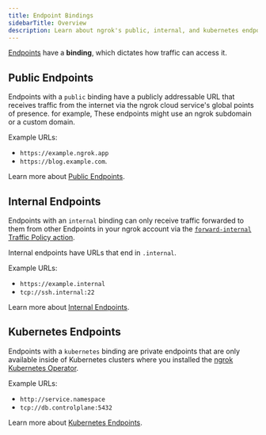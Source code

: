 ```yaml
---
title: Endpoint Bindings
sidebarTitle: Overview
description: Learn about ngrok's public, internal, and kubernetes endpoint bindings.
---
```


[Endpoints](/universal-gateway/endpoints) have a **binding**, which dictates how traffic can access it.

## Public Endpoints

Endpoints with a `public` binding have a publicly addressable URL that receives traffic from the internet via the ngrok cloud service's global points of presence. for example, These endpoints might use an ngrok subdomain or a custom domain.

Example URLs:

- `https://example.ngrok.app`
- `https://blog.example.com`.

Learn more about [Public Endpoints](/universal-gateway/public-endpoints).

## Internal Endpoints

Endpoints with an `internal` binding can only receive traffic forwarded to them from other Endpoints in your ngrok account via the [`forward-internal` Traffic Policy action](/traffic-policy/actions/forward-internal/).

Internal endpoints have URLs that end in `.internal`.

Example URLs:

- `https://example.internal`
- `tcp://ssh.internal:22`

Learn more about [Internal Endpoints](/universal-gateway/internal-endpoints).

## Kubernetes Endpoints

Endpoints with a `kubernetes` binding are private endpoints that are only available inside of Kubernetes clusters where you installed the [ngrok Kubernetes Operator](/k8s).

Example URLs:

- `http://service.namespace`
- `tcp://db.controlplane:5432`

Learn more about [Kubernetes Endpoints](/universal-gateway/kubernetes-endpoints).
